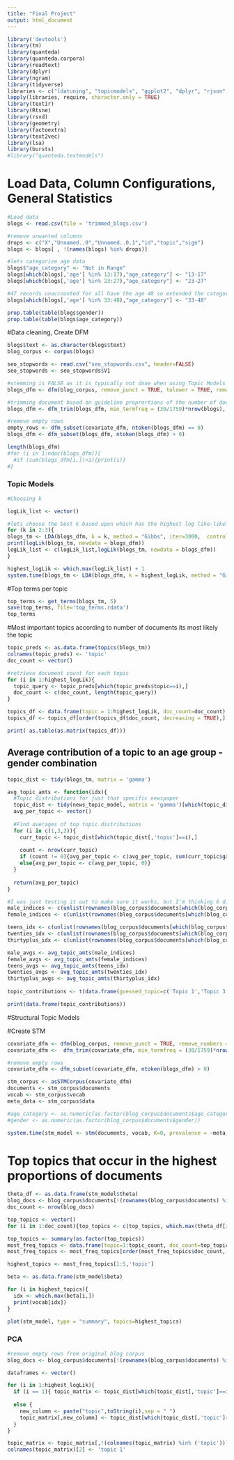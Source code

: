 ```yaml
---
title: "Final Project"
output: html_document
---
```


```r

library('devtools')
library(tm)
library(quanteda)
library(quanteda.corpora)
library(readtext)
library(dplyr)
library(ngram)
library(tidyverse)
libraries <- c("ldatuning", "topicmodels", "ggplot2", "dplyr", "rjson", "lubridate", "parallel", "doParallel", "tidytext", "stringi", "tidyr", "stm")
lapply(libraries, require, character.only = TRUE)
library(textir)
library(Rtsne)
library(rsvd)
library(geometry)
library(factoextra)
library(text2vec)
library(lsa)
library(bursts)
#library("quanteda.textmodels")
```


# Load Data, Column Configurations, General Statistics
```r

#Load data
blogs <- read.csv(file = 'trimmed_blogs.csv')

#remove unwanted columns 
drops <- c("X","Unnamed..0","Unnamed..0.1","id","topic","sign")
blogs <- blogs[ , !(names(blogs) %in% drops)]

#lets categorize age data 
blogs$"age_category" <- "Not in Range" 
blogs[which(blogs[,'age'] %in% 13:17),"age_category"] <- "13-17"
blogs[which(blogs[,'age'] %in% 23:27),"age_category"] <- "23-27"

#47 records unaccounted for all have the age 48 so extended the category
blogs[which(blogs[,'age'] %in% 33:48),"age_category"] <- "33-48" 

prop.table(table(blogs$gender))
prop.table(table(blogs$age_category))  

```

#Data cleaning, Create DFM
```r

blogs$text <- as.character(blogs$text)
blog_corpus <- corpus(blogs)

seo_stopwords <- read.csv("seo_stopwords.csv", header=FALSE)
seo_stopwords <- seo_stopwords$V1

#stemming is FALSE as it is typically not done when using Topic Models 
blogs_dfm <- dfm(blog_corpus, remove_punct = TRUE, tolower = TRUE, remove_numbers = TRUE, stem = FALSE, remove = seo_stopwords)

#trimming document based on guideline proprortions of the number of documents to minimum freq in HW3  
blogs_dfm <- dfm_trim(blogs_dfm, min_termfreq = (30/1759)*nrow(blogs), min_docfreq = (20/1759)*nrow(blogs))

#remove empty rows 
empty_rows <- dfm_subset(covariate_dfm, ntoken(blogs_dfm) == 0)
blogs_dfm <- dfm_subset(blogs_dfm, ntoken(blogs_dfm) > 0)

length(blogs_dfm)
#for (i in 1:ndoc(blogs_dfm)){
  #if (sum(blogs_dfm[i,])<1){print(i)}
#}

```

### Topic Models
```r
#Choosing k 

logLik_list <- vector()

#lets choose the best k based upon which has the highest log like-likelihood
for (k in 2:3){
blogs_tm <- LDA(blogs_dfm, k = k, method = "Gibbs", iter=3000,  control = list(seed = 1234))
print(logLik(blogs_tm, newdata = blogs_dfm))
logLik_list <- c(logLik_list,logLik(blogs_tm, newdata = blogs_dfm))
}

highest_logLik <- which.max(logLik_list) + 1
system.time(blogs_tm <- LDA(blogs_dfm, k = highest_logLik, method = "Gibbs", iter=3000,  control = list(seed = 1234)))

```

#Top terms per topic 
```r
top_terms <- get_terms(blogs_tm, 5)
save(top_terms, file='top_terms.rdata')
top_terms
```


#Most important topics according to number of documents its most likely the topic 
```r

topic_preds <- as.data.frame(topics(blogs_tm))
colnames(topic_preds) <- 'topic'
doc_count <- vector()

#retrieve document count for each topic 
for (i in 1:highest_logLik){
  topic_query <- topic_preds[which(topic_preds$topic==i),]
  doc_count <- c(doc_count, length(topic_query))
}

topics_df <- data.frame(topic = 1:highest_logLik, doc_count=doc_count)
topics_df <- topics_df[order(topics_df$doc_count, decreasing = TRUE),]

print( as.table(as.matrix(topics_df)))  

```


## Average contribution of a topic to an age group - gender combination 
```r

topic_dist <- tidy(blogs_tm, matrix = 'gamma')

avg_topic_amts <- function(idx){
  #Topic distributions for just that specific newspaper
  topic_dist <- tidy(news_topic_model, matrix = 'gamma')[which(topic_dist$document %in% idx),]
  avg_per_topic <- vector()
  
  #Find averages of top topic distributions
  for (i in c(1,3,2)){
    curr_topic <- topic_dist[which(topic_dist[,'topic']==i),]
    
    count <- nrow(curr_topic)
    if (count != 0){avg_per_topic <- c(avg_per_topic, sum(curr_topic$gamma)/count ) }
    else{avg_per_topic <- c(avg_per_topic, 0)}
  }
  
  return(avg_per_topic)
}

#I was just testing it out to make sure it works, but I'm thinking 6 different groups for our final analysis. sex count * age count
male_indices <- c(unlist(rownames(blog_corpus$documents[which(blog_corpus$documents$gender == 'male'),])))
female_indices <- c(unlist(rownames(blog_corpus$documents[which(blog_corpus$documents$gender == 'female'),])))

teens_idx <- c(unlist(rownames(blog_corpus$documents[which(blog_corpus$documents$age_category == '13-17'),])))
twenties_idx <- c(unlist(rownames(blog_corpus$documents[which(blog_corpus$documents$age_category == "23-27"),])))
thirtyplus_idx <- c(unlist(rownames(blog_corpus$documents[which(blog_corpus$documents$age_category == "33-48"),])))

male_avgs <- avg_topic_amts(male_indices)
female_avgs <- avg_topic_amts(female_indices)
teens_avgs <- avg_topic_amts(teens_idx)
twenties_avgs <- avg_topic_amts(twenties_idx)
thirtyplus_avgs <- avg_topic_amts(thirtyplus_idx)
  
topic_contributions <- t(data.frame(guessed_topic=c('Topic 1','Topic 3', 'Topic 2'), male=male_avgs, female=female_avgs))

print(data.frame(topic_contributions))

```

#Structural Topic Models 

#Create STM 
```r

covariate_dfm <- dfm(blog_corpus, remove_punct = TRUE, remove_numbers = TRUE, stem=FALSE, tolower = TRUE, remove = seo_stopwords)
covariate_dfm <-  dfm_trim(covariate_dfm, min_termfreq = (30/1759)*nrow(blogs), min_docfreq = (20/1759)*nrow(blogs))

#remove empty rows
covariate_dfm <- dfm_subset(covariate_dfm, ntoken(blogs_dfm) > 0)

stm_corpus <- asSTMCorpus(covariate_dfm)
documents <- stm_corpus$documents
vocab <- stm_corpus$vocab
meta_data <- stm_corpus$data

#age_category <- as.numeric(as.factor(blog_corpus$documents$age_category))
#gender <- as.numeric(as.factor(blog_corpus$documents$gender))

system.time(stm_model <- stm(documents, vocab, K=0, prevalence = ~meta_data$gender + meta_data$age_category, data = meta_data, init.type="Spectral", verbose = FALSE, seed=1234))

```

# Top topics that occur in the highest proportions of documents 
```r

theta_df <- as.data.frame(stm_model$theta)
blog_docs <- blog_corpus$documents[!(rownames(blog_corpus$documents) %in% rownames(empty_rows)),]
doc_count <- nrow(blog_docs)

top_topics <- vector()
for (i in 1:doc_count){top_topics <- c(top_topics, which.max(theta_df[i,]))}

top_topics <- summary(as.factor(top_topics))
most_freq_topics <- data.frame(topic=1:topic_count, doc_count=top_topics)
most_freq_topics <- most_freq_topics[order(most_freq_topics$doc_count, decreasing = TRUE),]

highest_topics <- most_freq_topics[1:5,'topic']

beta <- as.data.frame(stm_model$beta)

for (i in highest_topics){
  idx <- which.max(beta[i,])
  print(vocab[idx])
}

plot(stm_model, type = "summary", topics=highest_topics)

```




### PCA
```r
#remove empty rows from original blog corpus
blog_docs <- blog_corpus$documents[!(rownames(blog_corpus$documents) %in% rownames(empty_rows)),]

dataframes <- vector()

for (i in 1:highest_logLik){
  if (i == 1){ topic_matrix <- topic_dist[which(topic_dist[,'topic']==i),] }
  
  else { 
    new_column <- paste("topic",toString(i),sep = " ") 
    topic_matrix[,new_column] <- topic_dist[which(topic_dist[,'topic']==i),]$gamma 
  }
}

topic_matrix <- topic_matrix[,!(colnames(topic_matrix) %in% ('topic'))]
colnames(topic_matrix)[2] <- 'topic 1'



```




